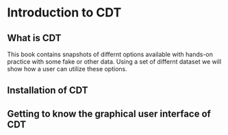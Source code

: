 # Introduction to CDT

## What is CDT

This book contains snapshots of differnt options available with hands-on practice with some fake or other data. Using a set of differnt dataset we will show how a user can utilize these options.

## Installation of CDT

## Getting to know the graphical user interface of CDT

